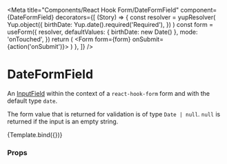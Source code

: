 
<Meta
  title="Components/React Hook Form/DateFormField"
  component={DateFormField}
  decorators={[
    (Story) => {
      const resolver = yupResolver(
        Yup.object({
          birthDate: Yup.date().required('Required'),
        })
      )
      const form = useForm({
        resolver,
        defaultValues: { birthDate: new Date() },
        mode: 'onTouched',
      })
      return (
        <Form form={form} onSubmit={action('onSubmit')}>
          <Story />
        </Form>
      )
    },
  ]}
/>

# DateFormField

An [InputField](../?path=/docs/components-form-inputfield--default-story) within the context of a `react-hook-form` form and with the default type `date`.

The form value that is returned for validation is of type `Date | null`. `null` is returned if the input is an empty string.


<Canvas>
  <Story
    name="Default"
    args={{
      name: 'birthDate',
      label: 'Birth date',
      message: 'If you are a minor, make sure to have parental permission',
      mode: Mode.light,
      variant: FormVariant.solid,
      disabled: false,
      iconStart: 'None',
      iconEnd: 'None',
    }}
    argTypes={{
      iconStart: {
        options: ['None', 'Event'],
        mapping: {
          None: undefined,
          Event: IconEvent,
        },
        control: { type: 'select' },
      },
      iconEnd: {
        options: ['None', 'Event'],
        mapping: {
          None: undefined,
          Event: IconEvent,
        },
        control: { type: 'select' },
      },
    }}
  >
    {Template.bind({})}
  </Story>
</Canvas>

### Props

<ArgsTable story="Default" />
